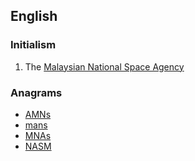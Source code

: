 ==English==

===Initialism===
{{rfc-header|Initialism}}
{{en-initialism}}

# The [[w:Malaysian National Space Agency|Malaysian National Space Agency]]

===Anagrams===
* [[AMNs#English|AMNs]]
* [[mans#English|mans]]
* [[MNAs#English|MNAs]]
* [[NASM#English|NASM]]